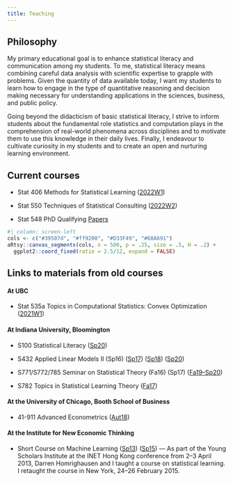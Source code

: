 ```yaml
---
title: Teaching
---
```


## Philosophy

My primary educational goal is to enhance statistical literacy and communication among my students. To me, statistical literacy means combining careful data analysis with scientific expertise to grapple with problems. Given the quantity of data available today, I want my students to learn how to engage in the type of quantitative reasoning and decision making necessary for understanding applications in the sciences, business, and public policy.

Going beyond the didacticism of basic statistical literacy, I strive to inform students about the fundamental role statistics and computation plays in the comprehension of real-world phenomena across disciplines and to motivate them to use this knowledge in their daily lives. Finally, I endeavour to cultivate curiosity in my students and to create an open and nurturing learning environment.

## Current courses

-   Stat 406 Methods for Statistical Learning ([2022W1](https://ubc-stat.github.io/stat-406/))

-   Stat 550 Techniques of Statistical Consulting ([2022W2](https://stat550-2021.github.io/))

-   Stat 548 PhD Qualifying [Papers](stat548.qmd)

```r
#| column: screen-left
cols <- c("#39507d", "#ff9200", "#D33F49", "#68A691")
aRtsy::canvas_segments(cols, n = 500, p = .25, size = .5, H = .2) +
  ggplot2::coord_fixed(ratio = 2.5/12, expand = FALSE)
```


## Links to materials from old courses

#### At UBC

- <p>Stat 535a Topics in Computational Statistics: Convex Optimization ([2021W1](https://ubc-stat.github.io/stat-535-convexopt))</p>

#### At Indiana University, Bloomington

- S100 Statistical Literacy ([Sp20](https://iub-stat100.github.io))

- S432 Applied Linear Models II (Sp16) ([Sp17](https://github.com/STATS-432Sp2017)) ([Sp18](https://stats-432sp2018.github.io/)) ([Sp20](https://stats-432sp2020.github.io))

- S771/S772/785 Seminar on Statistical Theory (Fa16) (Sp17) ([Fa19--Sp20](https://stats-ada-2019-20.github.io))

-   S782 Topics in Statistical Learning Theory ([Fa17](https://github.com/stats-782fa2017))

#### At the University of Chicago, Booth School of Business

- <p>41-911 Advanced Econometrics ([Aut18](https://booth41911.github.io))</p>

#### At the Institute for New Economic Thinking

- <p>Short Course on Machine Learning ([Sp13](inet2013.qmd)) ([Sp15](inet2015.qmd)) --- As part of the Young Scholars Institute at the INET Hong Kong conference from 2--3 April 2013, Darren Homrighausen and I taught a course on statistical learning. I retaught the course in New York, 24--26 February 2015.</p>
